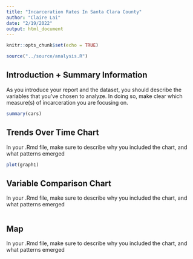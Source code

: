 ```yaml
---
title: "Incarceration Rates In Santa Clara County"
author: "Claire Lai"
date: "2/19/2022"
output: html_document
---
```


```r
knitr::opts_chunk$set(echo = TRUE)
```

```r
source("../source/analysis.R")
```

## Introduction + Summary Information

As you introduce your report and the dataset, you should describe the variables that you've chosen to analyze. In doing so, make clear which measure(s) of incarceration you are focusing on. 

```r
summary(cars)
```

## Trends Over Time Chart

In your .Rmd file, make sure to describe why you included the chart, and what patterns emerged

```r
plot(graph1)
```

## Variable Comparison Chart

In your .Rmd file, make sure to describe why you included the chart, and what patterns emerged

```r

```

## Map

In your .Rmd file, make sure to describe why you included the chart, and what patterns emerged

```r

```

